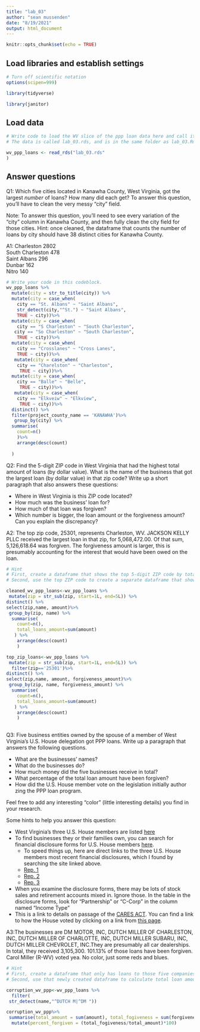 ```yaml
---
title: "lab_03"
author: "sean mussenden"
date: "8/19/2021"
output: html_document
---
```


```r
knitr::opts_chunk$set(echo = TRUE)
```

## Load libraries and establish settings
```r
# Turn off scientific notation
options(scipen=999)

library(tidyverse)

library(janitor)

```

## Load data
```r
# Write code to load the WV slice of the ppp loan data here and call it wv_ppp_loans.
# The data is called lab_03.rds, and is in the same folder as lab_03.Rmd (this data notebook)

wv_ppp_loans <- read_rds("lab_03.rds" 
)
```

## Answer questions

Q1: Which five cities located in Kanawha County, West Virginia, got the largest _number_ of loans? How many did each get? To answer this question, you'll have to clean the very messy "city" field.

Note: To answer this question, you'll need to see every variation of the "city" column in Kanawha County, and then fully clean the city field for those cities. Hint: once cleaned, the dataframe that counts the number of loans by city should have 38 distinct cities for Kanawha County.

A1:
Charleston	2802			
South Charleston	478			
Saint Albans	296			
Dunbar	162			
Nitro	140	

```r

# Write your code in this codeblock.
wv_ppp_loans %>%
  mutate(city = str_to_title(city)) %>%
  mutate(city = case_when(
    city == "St. Albans" ~ "Saint Albans",
    str_detect(city,"^St.") ~ "Saint Albans",
    TRUE ~ city))%>%
  mutate(city = case_when(
    city == "S Charleston" ~ "South Charleston",
   city == "So Charleston" ~ "South Charleston",
    TRUE ~ city))%>%
  mutate(city = case_when(
    city == "Crosslanes" ~ "Cross Lanes",
    TRUE ~ city))%>%
   mutate(city = case_when(
    city == "Charelston" ~ "Charleston",
     TRUE ~ city))%>%
  mutate(city = case_when(
    city == "Balle" ~ "Belle",
     TRUE ~ city))%>%
   mutate(city = case_when(
    city == "Elkveiw" ~ "Elkview",
     TRUE ~ city))%>%
  distinct() %>%
  filter(project_county_name == 'KANAWHA')%>%
   group_by(city) %>%
  summarise(
    count=n()
    )%>%
    arrange(desc(count)
   
  )


```

Q2: Find the 5-digit ZIP code in West Virginia that had the highest total amount of loans (by dollar value). What is the name of the business that got the largest loan (by dollar value) in that zip code? Write up a short paragraph that also answers these questions:

* Where in West Virginia is this ZIP code located?
* How much was the business' loan for?
* How much of that loan was forgiven?
* Which number is bigger, the loan amount or the forgiveness amount? Can you explain the discrepancy?

A2:
The top zip code, 25301, represents Charleston, WV. JACKSON KELLY PLLC received the largest loan in that zip, for 5,068,472.00. Of that sum, 5,126,618.64 was forgiven. The forgiveness amount is larger, this is presumably accounting for the interest that would have been owed on the loan.


```r
# Hint
# First, create a dataframe that shows the top 5-digit ZIP code by total dollar amount
# Second, use the top ZIP code to create a separate dataframe that shows the business with the biggest loan in that ZIP code.

cleaned_wv_ppp_loans<-wv_ppp_loans %>%
 mutate(zip = str_sub(zip, start=1L, end=5L)) %>% 
distinct() %>%
select(zip,name, amount)%>%
 group_by(zip, name) %>%
  summarise(
    count=n(),
    total_loans_amount=sum(amount)
   ) %>%
    arrange(desc(count)
    )

top_zip_loans<-wv_ppp_loans %>%
 mutate(zip = str_sub(zip, start=1L, end=5L)) %>% 
  filter(zip=='25301')%>% 
distinct() %>%
select(zip,name, amount, forgiveness_amount)%>%
 group_by(zip, name, forgiveness_amount) %>%
  summarise(
    count=n(),
    total_loans_amount=sum(amount)
   ) %>%
    arrange(desc(count)
    )      
  
```

Q3: Five business entities owned by the spouse of a member of West Virginia's U.S. House delegation got PPP loans. Write up a paragraph that answers the following questions.   

  * What are the businesses' names?
  * What do the businesses do?
  * How much money did the five businesses receive in total?
  * What percentage of the total loan amount have been forgiven?
  * How did the U.S. House member vote on the legislation initially author zing the PPP loan program.

Feel free to add any interesting "color" (little interesting details) you find in your research.  

Some hints to help you answer this question:

* West Virginia's three U.S. House members are listed [here](https://www.govtrack.us/congress/members/WV#representatives)
* To find businesses they or their families own, you can search for financial disclosure forms for U.S. House members [here](https://disclosures-clerk.house.gov/PublicDisclosure/FinancialDisclosure#Search).
  * To speed things up, here are direct links to the three U.S. House members most recent financial disclosures, which I found by searching the site linked above.
  * [Rep. 1](https://disclosures-clerk.house.gov/public_disc/financial-pdfs/2020/10042042.pdf)
  * [Rep. 2](https://disclosures-clerk.house.gov/public_disc/financial-pdfs/2020/10040330.pdf)
  * [Rep. 3](https://disclosures-clerk.house.gov/public_disc/financial-pdfs/2020/10042734.pdf)
* When you examine the disclosure forms, there may be lots of stock sales and retirement accounts mixed in.  Ignore those. In the table in the disclosure forms, look for "Partnership" or "C-Corp" in the column named "Income Type"
* This is a link to details on passage of the [CARES ACT](https://www.congress.gov/bill/116th-congress/house-bill/748). You can find a link to how the House voted by clicking on a link from [this page](https://www.congress.gov/bill/116th-congress/house-bill/748/actions).

A3:The businesses are DM MOTOR, INC, DUTCH MILLER OF CHARLESTON, INC, DUTCH MILLER OF CHARLOTTE, INC, DUTCH MILLER SUBARU, INC, DUTCH MILLER CHEVROLET, INC.They are presumably all car dealerships. In total, they received 3,105,300.	101.13% of those loans have been forgiven. Carol Miller (R-WV) voted yea. No color, just some reds and blues. 

```r

# Hint
# First, create a dataframe that only has loans to those five companies
# Second, use that newly created dataframe to calculate total loan amount and percentage forgiven for those companies

corruption_wv_ppp<-wv_ppp_loans %>%
  filter(
 str_detect(name,"^DUTCH M|^DM "))

corruption_wv_ppp%>%
 summarise(total_amount = sum(amount), total_fogiveness = sum(forgiveness_amount))%>%
  mutate(percent_forgiven = (total_fogiveness/total_amount)*100)
  
  

```
